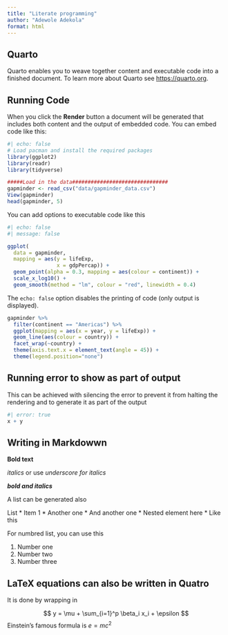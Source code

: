 ```yaml
---
title: "Literate programming"
author: "Adewole Adekola"
format: html
---
```


## Quarto

Quarto enables you to weave together content and executable code into a finished document. To learn more about Quarto see <https://quarto.org>.

## Running Code

When you click the **Render** button a document will be generated that includes both content and the output of embedded code. You can embed code like this:

```r
#| echo: false
# Load pacman and install the required packages
library(ggplot2)
library(readr)
library(tidyverse)

#####Load in the data###############################
gapminder <- read_csv("data/gapminder_data.csv")
View(gapminder)
head(gapminder, 5)
```

You can add options to executable code like this

```r
#| echo: false
#| message: false

ggplot(
  data = gapminder,
  mapping = aes(y = lifeExp,
                x = gdpPercap)) +
  geom_point(alpha = 0.3, mapping = aes(colour = continent)) +
  scale_x_log10() +
  geom_smooth(method = "lm", colour = "red", linewidth = 0.4) 
```

The `echo: false` option disables the printing of code (only output is displayed).

```r
gapminder %>% 
  filter(continent == "Americas") %>% 
  ggplot(mapping = aes(x = year, y = lifeExp)) +
  geom_line(aes(colour = country)) +
  facet_wrap(~country) +
  theme(axis.text.x = element_text(angle = 45)) +
  theme(legend.position="none")
```
## Running error to show as part of output
This can be achieved with silencing the error to prevent it from halting the rendering and to generate it as part of the output

```r
#| error: true
x + y 
```





## Writing in Markdowwn

**Bold text**

*italics* or use *underscore for italics*

***bold and italics***

A list can be generated also

List \* Item 1 \* Another one \* And another one \* Nested element here \* Like this

For numbred list, you can use this

1.  Number one
2.  Number two
3.  Number three

<!-- To add comments, write the comment first, highlight it and press Shift Ctrl C, it will automatically generate the wrapping -->

## LaTeX equations can also be written in Quatro

It is done by wrapping in

$$
y = \mu + \sum_{i=1}^p \beta_i x_i + \epsilon
$$ Einstein's famous formula is $e = mc^2$
